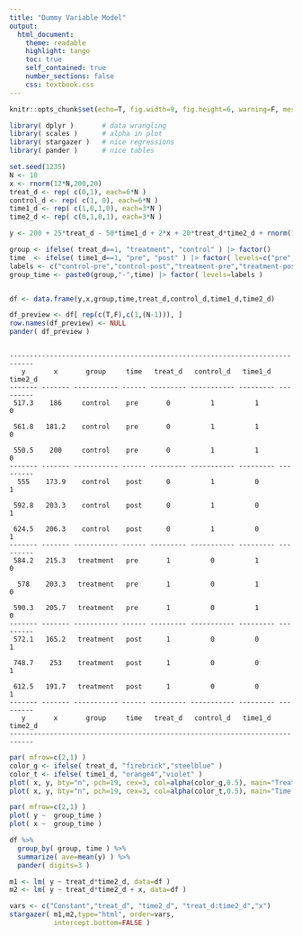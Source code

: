 ```yaml
---
title: "Dummy Variable Model"
output:
  html_document:
    theme: readable
    highlight: tango
    toc: true
    self_contained: true
    number_sections: false
    css: textbook.css
---
```


```r
knitr::opts_chunk$set(echo=T, fig.width=9, fig.height=6, warning=F, message=F )
```



```r
library( dplyr )       # data wrangling
library( scales )      # alpha in plot
library( stargazer )   # nice regressions
library( pander )      # nice tables
```



```r
set.seed(1235)
N <- 10
x <- rnorm(12*N,200,20)
treat_d <- rep( c(0,1), each=6*N )
control_d <- rep( c(1, 0), each=6*N )
time1_d <- rep( c(1,0,1,0), each=3*N )
time2_d <- rep( c(0,1,0,1), each=3*N )

y <- 200 + 25*treat_d - 50*time1_d + 2*x + 20*treat_d*time2_d + rnorm(12*N,0,20)

group <- ifelse( treat_d==1, "treatment", "control" ) |> factor()
time  <- ifelse( time1_d==1, "pre", "post" ) |> factor( levels=c("pre","post") )
labels <- c("control-pre","control-post","treatment-pre","treatment-post")
group_time <- paste0(group,"-",time) |> factor( levels=labels ) 


df <- data.frame(y,x,group,time,treat_d,control_d,time1_d,time2_d)
```


```r
df_preview <- df[ rep(c(T,F),c(1,(N-1))), ]
row.names(df_preview) <- NULL
pander( df_preview )
```


```

----------------------------------------------------------------------------
   y       x       group     time   treat_d   control_d   time1_d   time2_d 
------- ------- ----------- ------ --------- ----------- --------- ---------
 517.3    186     control    pre       0          1          1         0    

 561.8   181.2    control    pre       0          1          1         0    

 550.5    200     control    pre       0          1          1         0    
------- ------- ----------- ------ --------- ----------- --------- ---------
  555    173.9    control    post      0          1          0         1    

 592.8   203.3    control    post      0          1          0         1    

 624.5   206.3    control    post      0          1          0         1    
------- ------- ----------- ------ --------- ----------- --------- ---------
 584.2   215.3   treatment   pre       1          0          1         0    

  578    203.3   treatment   pre       1          0          1         0    

 590.3   205.7   treatment   pre       1          0          1         0    
------- ------- ----------- ------ --------- ----------- --------- ---------
 572.1   165.2   treatment   post      1          0          0         1    

 748.7    253    treatment   post      1          0          0         1    

 612.5   191.7   treatment   post      1          0          0         1   
------- ------- ----------- ------ --------- ----------- --------- ---------
   y       x       group     time   treat_d   control_d   time1_d   time2_d 
----------------------------------------------------------------------------
```


```r
par( mfrow=c(2,1) )
color_g <- ifelse( treat_d, "firebrick","steelblue" )
color_t <- ifelse( time1_d, "orange4","violet" )
plot( x, y, bty="n", pch=19, cex=3, col=alpha(color_g,0.5), main="Treatment and Control Groups" )
plot( x, y, bty="n", pch=19, cex=3, col=alpha(color_t,0.5), main="Time Periods" )
```


```r
par( mfrow=c(2,1) )
plot( y ~  group_time )
plot( x ~  group_time )
```


```r
df %>% 
  group_by( group, time ) %>% 
  summarize( ave=mean(y) ) %>%
  pander( digits=3 )
```


```r
m1 <- lm( y ~ treat_d*time2_d, data=df ) 
m2 <- lm( y ~ treat_d*time2_d + x, data=df ) 

vars <- c("Constant","treat_d", "time2_d", "treat_d:time2_d","x")
stargazer( m1,m2,type="html", order=vars, 
           intercept.bottom=FALSE )
```

<br>
<br>




